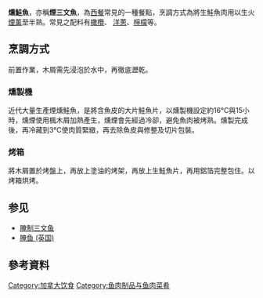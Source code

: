 {{unreferenced|time=2014-01-20T11:54:38+00:00}}
'''燻鮭魚'''，亦稱'''煙三文魚'''，為[[西餐|西餐]]常見的一種餐點，烹調方式為將生鮭魚肉用以生火[[煙薰|煙薰]]至半熟。常見之配料有[[橄欖|橄欖]]、 [[洋蔥|洋蔥]]、[[檸檬|檸檬]]等。

==烹調方式==
前置作業，木屑需先浸泡於水中，再徹底瀝乾。
===燻製機===
近代大量生產煙燻鮭魚，是將含魚皮的大片鮭魚片，以燻製機設定約16°C與15小時，燻煙使用楓木屑加熱產生，燻煙會先經過冷卻，避免魚肉被烤熟。燻製完成後，再冷藏到3°C使肉質緊緻，再去除魚皮與修整及切片包裝。

===烤箱===
將木屑置於烤盤上，再放上塗油的烤架，再放上生鮭魚片，再用鋁箔完整包住。以烤箱烘烤。

==参见==
*[[腌制三文鱼|腌制三文鱼]]
*[[腌鱼_(英国)|腌鱼 (英国)]]

==參考資料==
{{reflist}}

{{salmon}}
[[Category:加拿大饮食|Category:加拿大饮食]]
[[Category:鱼肉制品与鱼肉菜肴|Category:鱼肉制品与鱼肉菜肴]]